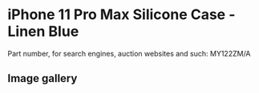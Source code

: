 
# iPhone 11 Pro Max Silicone Case - Linen Blue

Part number, for search engines, auction websites and such: MY122ZM/A

## Image gallery

<div style={{ width: "768px" }}>
  <GalleryComponent
    images={[
      {
        original: "/everysource/MY122.png",
        thumbnail: "/everypreview/MY122.png",
      },
      {
        original: "/everysource/MY122_AV1.png",
        thumbnail: "/everypreview/MY122_AV1.png",
      },
      {
        original: "/everysource/MY122_AV2.png",
        thumbnail: "/everypreview/MY122_AV2.png",
      },
      {
        original: "/everysource/MY122_AV3.png",
        thumbnail: "/everypreview/MY122_AV3.png",
      },
      {
        original: "/everysource/MY122_AV4.png",
        thumbnail: "/everypreview/MY122_AV4.png",
      },
      {
        original: "/everysource/MY122_AV5.png",
        thumbnail: "/everypreview/MY122_AV5.png",
      }
    ]}
  />
</div>